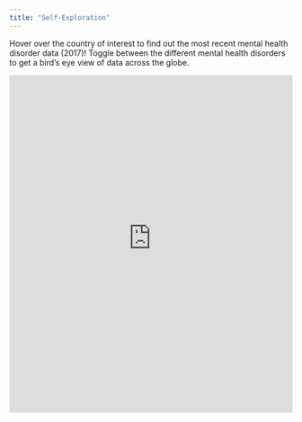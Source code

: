 ```yaml
---
title: "Self-Exploration"
---
```


Hover over the country of interest to find out the most recent mental health disorder data (2017)! Toggle between the different mental health disorders to get a bird's eye view of data across the globe.

```{=html}
<iframe height="600" width="100%" frameborder="no" src="https://1ua3vn-alicia-ho.shinyapps.io/mapmap/"> </iframe>
```
